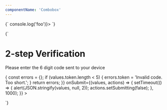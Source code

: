 ```yaml
---
componentName: 'Combobox'
---
```


<LiveComponent>
  {`
      <Combobox onSelect={() => console.log('foo')}>
        <ComboboxInput aria-labelledby="demo" />
        <ComboboxPopover>
          <ComboboxList aria-labelledby="demo">
            <ComboboxOption value="Apple" />
            <ComboboxOption value="Banana" />
            <ComboboxOption value="Orange" />
            <ComboboxOption value="Pineapple" />
            <ComboboxOption value="Kiwi" />
          </ComboboxList>
      </ComboboxPopover>
      </Combobox>
      `}
</LiveComponent>

<LiveComponent>{`
   <div>
<h1>2-step Verification</h1>
<p>Please enter the 6 digit code sent to your device</p>
<Formik
  initialValues={{ token: '' }}
  validate={values => {
    const errors = {};
    if (values.token.length < 5) {
      errors.token = 'Invalid code. Too short.';
    }
    return errors;
  }}
  onSubmit={(values, actions) => {
    setTimeout(() => {
      alert(JSON.stringify(values, null, 2));
      actions.setSubmitting(false);
    }, 1000);
  }}
>
  <Form>
    <Field name="token" type="tel" />
    <FormikStateViewer />
  </Form>
</Formik>

   </div>
  
  `}</LiveComponent>
